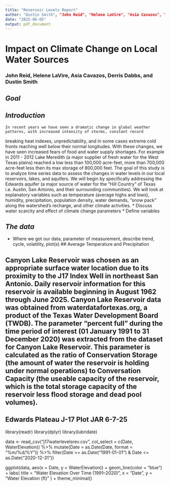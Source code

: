 ```yaml
---
title: "Reservoir Levels Report"
author: "Dustin Smith", "John Reid", "Helene LaVire", "Asia Cavazos", "Derris Dabbs"
date: "2025-06-05"
output: pdf_document
---
```


# **Impact on Climate Change on Local Water Sources** 

### John Reid, Helene LaVire, Asia Cavazos, Derris Dabbs, and Dustin Smith

## *Goal*

## *Introduction*
    In recent years we have seen a dramatic change in global weather patterns, with increased intensity of storms, constant record
breaking heat indexes, unpredictability, and in some cases extreme cold fronts reaching well below their normal longitudes. With these changes, we have seen increased fears of food and water supply shortages. For example in 2011 - 2012 Lake Meredith (a major supplier of fresh water for the West Texas plains) reached a low less than 100,000 acre-feet, more than 700,000 acre-feet less then its max storage of 800,000 feet. The goal of this study is to analyze time series data to assess the changes in water levels in our local reservoirs, lakes, and aquifers. We will begin by specifically addressing the Edwards aquifer (a major source of water for the "Hill Country" of Texas i.e. Austin, San Antonio, and their surrounding communities). We will look at explanatory variables such as temperature (average highs and lows), humidity, precipitation, population density, water demands, "snow pack" along the watershed's recharge, and other climate activities.
* Discuss water scarcity and effect of climate change parameters
* Define variables

## *The data*
* Where we got our data, parameter of measurement, describe trend, cycle, volatility, plot(s)
## Average Temperature and Precipitation

## Canyon Lake Reservoir was chosen as an appropriate surface water location due to its proximity to the J17 Index Well in northeast San Antonio. Daily reservoir information for this reservoir is available beginning in August 1962 through June 2025. Canyon Lake Reservoir data was obtained from waterdatafortexas.org, a product of the Texas Water Development Board (TWDB). The parameter "percent full" during the time period of interest (01 January 1991 to 31 December 2020) was extracted from the dataset for Canyon Lake Reservoir. This parameter is calculated as the ratio of Conservation Storage (the amount of water the reservoir is holding under normal operations) to Conversation Capacity (the useable capacity of the reservoir, which is the total storage capacity of the reservoir less flood storage and dead pool volumes). 

## Edwards Plateau J-17 Plot JAR 6-7-25

library(readr)
library(dplyr)
library(lubridate)

data <- read_csv("j17waterlevelsrev.csv", col_select = c(Date, WaterElevation)) %>%
  mutate(Date = as.Date(Date, format = "%m/%d/%Y")) %>%
  filter(Date >= as.Date("1991-01-01") & Date <= as.Date("2020-12-31"))

ggplot(data, aes(x = Date, y = WaterElevation)) +
  geom_line(color = "blue") +
  labs(
    title = "Water Elevation Over Time (1991–2020)",
    x = "Date",
    y = "Water Elevation (ft)"
  ) +
  theme_minimal()
